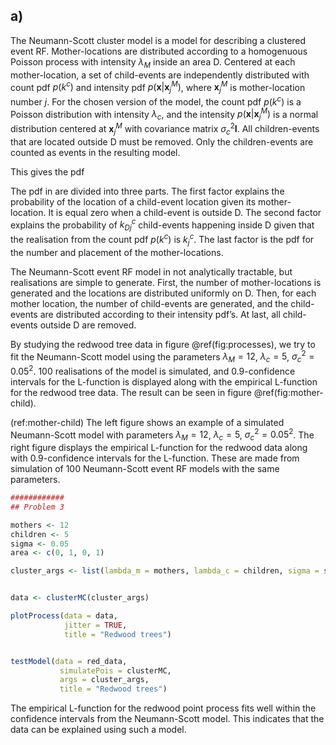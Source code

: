 \section{Problem 3: Clustered event spatial variables}

## a)

The Neumann-Scott cluster model is a model for describing a clustered event RF.
Mother-locations are distributed according to a homogenuous Poisson process with intensity $\lambda_M$ inside an area $\text{D}$. Centered at each mother-location, a set of child-events are independently distributed with count pdf $p(k^c)$ and intensity pdf $p(\bm{x} | \bm{x}_j^M)$, where $\bm{x}_j^M$ is mother-location number $j$. For the chosen version of the model, the count pdf $p(k^c)$ is a Poisson distribution with intensity $\lambda_c$, and the intensity $p(\bm{x} | \bm{x}_j^M)$ is a normal distribution centered at $\bm{x}_j^M$ with covariance matrix $\sigma_c^2 \mathbf{I}$. All children-events that are located outside $\text{D}$ must be removed.
Only the children-events are counted as events in the resulting model.

This gives the pdf 

\begin{equation}
\label{eq:mother-child}
\begin{split}
\mathbf{X}_\text{D} &\sim p(\bm{x}_{ji}; j = 1, 2, ..., k_\text{D}^M; i = 1, 2, ..., k_{Dj}^c) \\
 &= \prod_{j = 1}^{k_\text{D}^M} \left(\left[\prod_{i = 1}^{k_{Dj}^c} \frac{I(\bm{x}_{ji} \in \text{D}) p(\bm{x}_{ji} | \bm{x}_j^M)}{P(\text{D} | \bm{x}_j^M)} \right] \times p(k_{Dj}^c | k_j^c, \bm{x}_j^M) p(k_j^c) \times \frac{1}{|\text{D}|^{k_\text{D}^M}} p(k_\text{D}^M) \right).
\end{split}
\end{equation}

The pdf in \eqref{eq:mother-child} are divided into three parts. The first factor explains the probability of the location of a child-event location given its mother-location. It is equal zero when a child-event is outside $\text{D}$. The second factor explains the probability of $k_{Dj}^c$ child-events happening inside $\text{D}$ given that the realisation from the count pdf $p(k^c)$ is $k_j^c$. The last factor is the pdf for the number and placement of the mother-locations.

The Neumann-Scott event RF model in not analytically tractable, but realisations are simple to generate. First, the number of mother-locations is generated and the locations are distributed uniformly on $\text{D}$. Then, for each mother location, the number of child-events are generated, and the child-events are distributed according to their intensity pdf's. At last, all child-events outside $\text{D}$ are removed.

By studying the redwood tree data in figure \@ref(fig:processes), we try to fit the Neumann-Scott model using the parameters $\lambda_M = 12$, $\lambda_c = 5$, $\sigma_c^2 = 0.05^2$. 100 realisations of the model is simulated, and 0.9-confidence intervals for the L-function is displayed along with the empirical L-function for the redwood tree data. The result can be seen in figure \@ref(fig:mother-child).

(ref:mother-child) The left figure shows an example of a simulated Neumann-Scott model with parameters $\lambda_M = 12$, $\lambda_c = 5$, $\sigma_c^2 = 0.05^2$. The right figure displays the empirical L-function for the redwood data along with 0.9-confidence intervals for the L-function. These are made from simulation of 100 Neumann-Scott event RF models with the same parameters.

```r
############
## Problem 3

mothers <- 12
children <- 5
sigma <- 0.05
area <- c(0, 1, 0, 1)

cluster_args <- list(lambda_m = mothers, lambda_c = children, sigma = sigma, area = area)


data <- clusterMC(cluster_args)

plotProcess(data = data,
            jitter = TRUE,
            title = "Redwood trees")


testModel(data = red_data,
           simulatePois = clusterMC,
           args = cluster_args,
           title = "Redwood trees")

```

The empirical L-function for the redwood point process fits well within the confidence intervals from the Neumann-Scott model. This indicates that the data can be explained using such a model.
